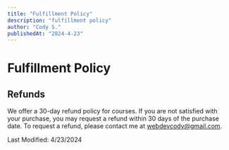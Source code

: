 ```yaml
---
title: "Fulfillment Policy"
description: "fulfillment policy"
author: "Cody S."
publishedAt: "2024-4-23"
---
```


# Fulfillment Policy

## Refunds

We offer a 30-day refund policy for courses. If you are not satisfied with your purchase, you may request a refund within 30 days of the purchase date. To request a refund, please contact me at webdevcody@gmail.com.

Last Modified: 4/23/2024

